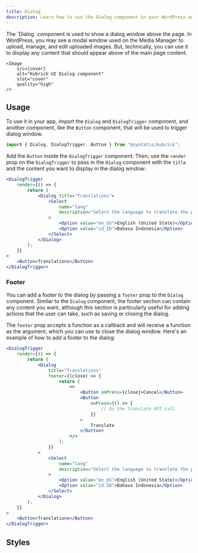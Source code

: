 ```yaml
---
title: Dialog
description: Learn how to use the Dialog component in your WordPress admin application.
---
```



<Lead storybook="/docs/components-dialog--docs" stackblitz="/edit/syntatis-kubrick-dialog?file=src%2FApp.jsx">
	The `Dialog` component is used to show a dialog window above the page. In
	WordPress, you may see a modal window used on the Media Manager to upload,
	manage, and edit uploaded images. But, technically, you can use it to display
	any content that should appear above of the main page content.

	<Image
		src={cover}
		alt="Kubrick UI Dialog component"
		slot="cover"
		quality="high"
	/>
</Lead>

## Usage

To use it in your app, import the `Dialog` and `DialogTrigger` component, and another component, like the `Button` component, that will be used to trigger dialog window.

```jsx
import { Dialog, DialogTrigger, Button } from "@syntatis/kubrick";
```

Add the `Button` inside the `DialogTrigger` component. Then, use the `render` prop on the `DialogTrigger` to pass in the `Dialog` component with the `title` and the content you want to display in the dialog window:

```jsx collapse={12-14}
<DialogTrigger
	render={() => {
		return (
			<Dialog title="Translations">
				<Select
					name="lang"
					description="Select the language to translate the post"
				>
					<Option value="en_US">English (United State)</Option>
					<Option value="id_ID">Bahasa Indonesia</Option>
				</Select>
			</Dialog>
		);
	}}
>
	<Button>Translations</Button>
</DialogTrigger>
```

### Footer

You can add a footer to the dialog by passing a `footer` prop to the `Dialog` component. Similar to the `Dialog` component, the footer section can contain any content you want, although this section is particularly useful for adding actions that the user can take, such as saving or closing the dialog.

The `footer` prop accepts a function as a callback and will receive a function as the argument, which you can use to close the dialog window. Here's an example of how to add a footer to the dialog:

```jsx {6-19} collapse={25-28}
<DialogTrigger
	render={() => {
		return (
			<Dialog
				title="Translations"
				footer={(close) => {
					return (
						<>
							<Button onPress={close}>Cancel</Button>
							<Button
								onPress={() => {
									// Do the translate API call.
								}}
							>
								Translate
							</Button>
						</>
					);
				}}
			>
				<Select
					name="lang"
					description="Select the language to translate the post"
				>
					<Option value="en_US">English (United State)</Option>
					<Option value="id_ID">Bahasa Indonesia</Option>
				</Select>
			</Dialog>
		);
	}}
>
	<Button>Translations</Button>
</DialogTrigger>
```

## Styles

<Table
	component="Dialog"
	items={[
		["root", "The root element of the dialog window."],
		["modal", "The root element of the modal overlay."],
		["title", "The title section of the dialog window."],
		["content", "The content section of the dialog window."],
		["footer", "The footer section of the dialog window."],
	]}
/>
